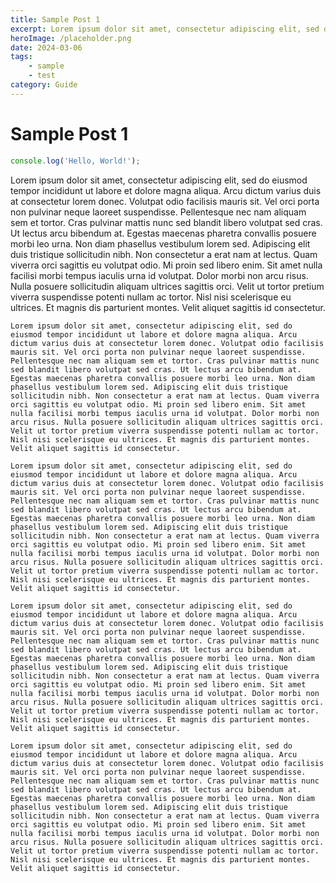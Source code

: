 ```yaml
---
title: Sample Post 1
excerpt: Lorem ipsum dolor sit amet, consectetur adipiscing elit, sed do eiusmod tempor incididunt ut labore et dolore magna aliqua.
heroImage: /placeholder.png
date: 2024-03-06
tags:
    - sample
    - test
category: Guide
---
```


<NextImage src="/placeholder.png" width={1200} height={400} />

# Sample Post 1

```js
console.log('Hello, World!');
```
<article>
    Lorem ipsum dolor sit amet, consectetur adipiscing elit, sed do eiusmod tempor incididunt ut labore et dolore magna aliqua. Arcu dictum varius duis at consectetur lorem donec. Volutpat odio facilisis mauris sit. Vel orci porta non pulvinar neque laoreet suspendisse. Pellentesque nec nam aliquam sem et tortor. Cras pulvinar mattis nunc sed blandit libero volutpat sed cras. Ut lectus arcu bibendum at. Egestas maecenas pharetra convallis posuere morbi leo urna. Non diam phasellus vestibulum lorem sed. Adipiscing elit duis tristique sollicitudin nibh. Non consectetur a erat nam at lectus. Quam viverra orci sagittis eu volutpat odio. Mi proin sed libero enim. Sit amet nulla facilisi morbi tempus iaculis urna id volutpat. Dolor morbi non arcu risus. Nulla posuere sollicitudin aliquam ultrices sagittis orci. Velit ut tortor pretium viverra suspendisse potenti nullam ac tortor. Nisl nisi scelerisque eu ultrices. Et magnis dis parturient montes. Velit aliquet sagittis id consectetur.

    Lorem ipsum dolor sit amet, consectetur adipiscing elit, sed do eiusmod tempor incididunt ut labore et dolore magna aliqua. Arcu dictum varius duis at consectetur lorem donec. Volutpat odio facilisis mauris sit. Vel orci porta non pulvinar neque laoreet suspendisse. Pellentesque nec nam aliquam sem et tortor. Cras pulvinar mattis nunc sed blandit libero volutpat sed cras. Ut lectus arcu bibendum at. Egestas maecenas pharetra convallis posuere morbi leo urna. Non diam phasellus vestibulum lorem sed. Adipiscing elit duis tristique sollicitudin nibh. Non consectetur a erat nam at lectus. Quam viverra orci sagittis eu volutpat odio. Mi proin sed libero enim. Sit amet nulla facilisi morbi tempus iaculis urna id volutpat. Dolor morbi non arcu risus. Nulla posuere sollicitudin aliquam ultrices sagittis orci. Velit ut tortor pretium viverra suspendisse potenti nullam ac tortor. Nisl nisi scelerisque eu ultrices. Et magnis dis parturient montes. Velit aliquet sagittis id consectetur.
    
    Lorem ipsum dolor sit amet, consectetur adipiscing elit, sed do eiusmod tempor incididunt ut labore et dolore magna aliqua. Arcu dictum varius duis at consectetur lorem donec. Volutpat odio facilisis mauris sit. Vel orci porta non pulvinar neque laoreet suspendisse. Pellentesque nec nam aliquam sem et tortor. Cras pulvinar mattis nunc sed blandit libero volutpat sed cras. Ut lectus arcu bibendum at. Egestas maecenas pharetra convallis posuere morbi leo urna. Non diam phasellus vestibulum lorem sed. Adipiscing elit duis tristique sollicitudin nibh. Non consectetur a erat nam at lectus. Quam viverra orci sagittis eu volutpat odio. Mi proin sed libero enim. Sit amet nulla facilisi morbi tempus iaculis urna id volutpat. Dolor morbi non arcu risus. Nulla posuere sollicitudin aliquam ultrices sagittis orci. Velit ut tortor pretium viverra suspendisse potenti nullam ac tortor. Nisl nisi scelerisque eu ultrices. Et magnis dis parturient montes. Velit aliquet sagittis id consectetur.
    
    Lorem ipsum dolor sit amet, consectetur adipiscing elit, sed do eiusmod tempor incididunt ut labore et dolore magna aliqua. Arcu dictum varius duis at consectetur lorem donec. Volutpat odio facilisis mauris sit. Vel orci porta non pulvinar neque laoreet suspendisse. Pellentesque nec nam aliquam sem et tortor. Cras pulvinar mattis nunc sed blandit libero volutpat sed cras. Ut lectus arcu bibendum at. Egestas maecenas pharetra convallis posuere morbi leo urna. Non diam phasellus vestibulum lorem sed. Adipiscing elit duis tristique sollicitudin nibh. Non consectetur a erat nam at lectus. Quam viverra orci sagittis eu volutpat odio. Mi proin sed libero enim. Sit amet nulla facilisi morbi tempus iaculis urna id volutpat. Dolor morbi non arcu risus. Nulla posuere sollicitudin aliquam ultrices sagittis orci. Velit ut tortor pretium viverra suspendisse potenti nullam ac tortor. Nisl nisi scelerisque eu ultrices. Et magnis dis parturient montes. Velit aliquet sagittis id consectetur.
    
    Lorem ipsum dolor sit amet, consectetur adipiscing elit, sed do eiusmod tempor incididunt ut labore et dolore magna aliqua. Arcu dictum varius duis at consectetur lorem donec. Volutpat odio facilisis mauris sit. Vel orci porta non pulvinar neque laoreet suspendisse. Pellentesque nec nam aliquam sem et tortor. Cras pulvinar mattis nunc sed blandit libero volutpat sed cras. Ut lectus arcu bibendum at. Egestas maecenas pharetra convallis posuere morbi leo urna. Non diam phasellus vestibulum lorem sed. Adipiscing elit duis tristique sollicitudin nibh. Non consectetur a erat nam at lectus. Quam viverra orci sagittis eu volutpat odio. Mi proin sed libero enim. Sit amet nulla facilisi morbi tempus iaculis urna id volutpat. Dolor morbi non arcu risus. Nulla posuere sollicitudin aliquam ultrices sagittis orci. Velit ut tortor pretium viverra suspendisse potenti nullam ac tortor. Nisl nisi scelerisque eu ultrices. Et magnis dis parturient montes. Velit aliquet sagittis id consectetur.
</article>